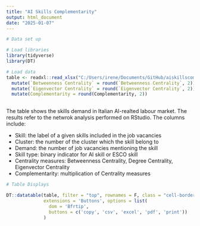 ```yaml
---
title: "AI Skills Complementarity"
output: html_document
date: "2025-01-07"
---
```


```r
# Data set up

# Load libraries 
library(tidyverse)
library(DT) 

# Load data
table <- readxl::read_xlsx("C:/Users/irene/Documents/GitHub/aiskillscomplementarity/docs/List of Skills with Measures.xlsx") %>% 
  mutate(`Betweenness Centrality` = round(`Betweenness Centrality`, 2)) %>% 
  mutate(`Eigenvector Centrality` = round(`Eigenvector Centrality`, 2)) %>% 
  mutate(Complementarity = round(Complementarity, 2))
  
```

The table shows the skills demand in Italian AI-realted labour market. The results refer to the netwrok analysis performed on RStudio. The columns include:

* Skill: the label of a given skills included in the job vacancies
* Cluster: the number of the cluster which the skill belong to
* Demand: the number of job vacancies mentioning the skill
* Skill type: binary indicator for AI skill or ESCO skill
* Centrality measures: Betweenness Centrality, Degree Centrality, Eigenvector Centrality
* Complementarity: multiplication of Centrality measures

```r
# Table Displays

DT::datatable(table, filter = "top", rownames = F, class = "cell-border stripe",
              extensions = 'Buttons', options = list(
                dom = 'Bfrtip', 
                buttons = c('copy', 'csv', 'excel', 'pdf', 'print'))
              )
```
